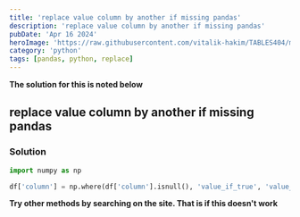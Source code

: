 ```yaml
---
title: 'replace value column by another if missing pandas'
description: 'replace value column by another if missing pandas'
pubDate: 'Apr 16 2024'
heroImage: 'https://raw.githubusercontent.com/vitalik-hakim/TABLES404/main/error_b/python.jpg'
category: 'python'
tags: [pandas, python, replace]
---
```


**The solution for this is noted below**

## replace value column by another if missing pandas

### Solution

```python
import numpy as np

df['column'] = np.where(df['column'].isnull(), 'value_if_true', 'value_if_false')
```

**Try other methods by searching on the site. That is if this doesn't work**
